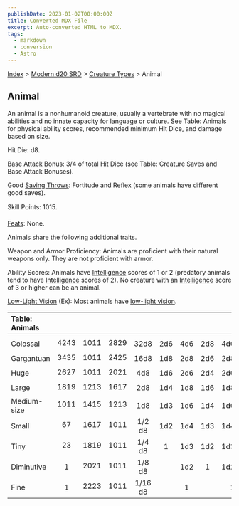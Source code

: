 ```yaml
---
publishDate: 2023-01-02T00:00:00Z
title: Converted MDX File
excerpt: Auto-converted HTML to MDX.
tags:
  - markdown
  - conversion
  - Astro
---
```






[Index](-index) > [Modern d20 SRD](modern-d20-srd-index) > [Creature Types](modern-d20-srd-creature-types-index) > Animal




## Animal


An animal is a nonhumanoid creature, usually a vertebrate with no magical abilities and no innate capacity for language or culture. See Table: Animals for physical ability scores, recommended minimum Hit Dice, and damage based on size.


Hit Die: d8.


Base Attack Bonus: 3/4 of total Hit Dice (see Table: Creature Saves and Base Attack Bonuses).


Good [Saving Throws](modern-d20-srd-basics-saving-throws): Fortitude and Reflex (some animals have different good saves).


Skill Points: 1015.


[Feats](modern-d20-srd-feats-index): None.


Animals share the following additional traits.


Weapon and Armor Proficiency: Animals are proficient with their natural weapons only. They are not proficient with armor.


Ability Scores: Animals have [Intelligence](modern-d20-srd-basics-ability-scores) scores of 1 or 2 (predatory animals tend to have [Intelligence](modern-d20-srd-basics-ability-scores) scores of 2). No creature with an [Intelligence](modern-d20-srd-basics-ability-scores) score of 3 or higher can be an animal.


[Low-Light
  Vision](modern-d20-srd-special-abilities-low-light-vision) (Ex): Most animals have [low-light
  vision](modern-d20-srd-special-abilities-low-light-vision).


| Table: Animals |  |  |  |  |  |  |  |  |
| :---------------- | :--: | :--: | :--: | :--: | :--: | :--: | :--: | --: |
|  |  |  |  |  |  |  |  |  |
| Colossal | 4243 | 1011 | 2829 | 32d8 | 2d6 | 4d6 | 2d8 | 4d6 |
| Gargantuan | 3435 | 1011 | 2425 | 16d8 | 1d8 | 2d8 | 2d6 | 2d8 |
| Huge | 2627 | 1011 | 2021 | 4d8 | 1d6 | 2d6 | 2d4 | 2d6 |
| Large | 1819 | 1213 | 1617 | 2d8 | 1d4 | 1d8 | 1d6 | 1d8 |
| Medium-size | 1011 | 1415 | 1213 | 1d8 | 1d3 | 1d6 | 1d4 | 1d6 |
| Small | 67 | 1617 | 1011 | 1/2 d8 | 1d2 | 1d4 | 1d3 | 1d4 |
| Tiny | 23 | 1819 | 1011 | 1/4 d8 | 1 | 1d3 | 1d2 | 1d3 |
| Diminutive | 1 | 2021 | 1011 | 1/8 d8 |  | 1d2 | 1 | 1d2 |
| Fine | 1 | 2223 | 1011 | 1/16 d8 |  | 1 |  | 1 |




